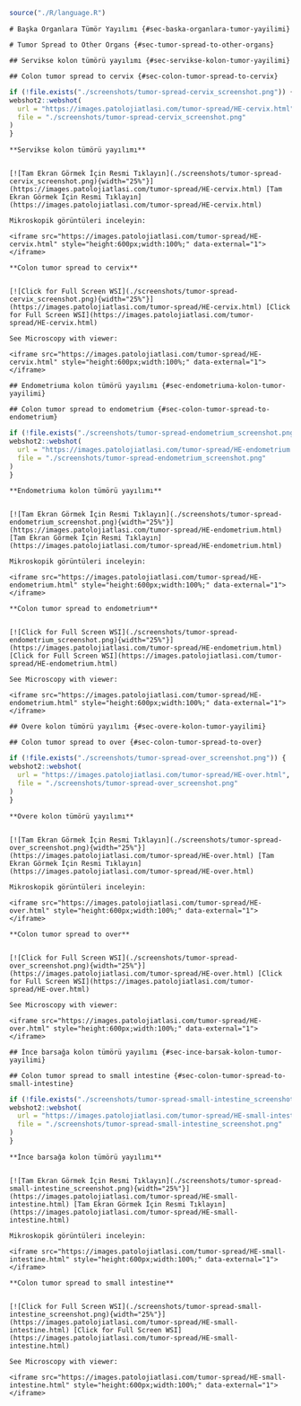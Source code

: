```r

source("./R/language.R")

```

```asis

# Başka Organlara Tümör Yayılımı {#sec-baska-organlara-tumor-yayilimi} 

```

```asis

# Tumor Spread to Other Organs {#sec-tumor-spread-to-other-organs} 

```

```asis

## Servikse kolon tümörü yayılımı {#sec-servikse-kolon-tumor-yayilimi} 

```

```asis

## Colon tumor spread to cervix {#sec-colon-tumor-spread-to-cervix} 

```

```r
if (!file.exists("./screenshots/tumor-spread-cervix_screenshot.png")) {
webshot2::webshot(
  url = "https://images.patolojiatlasi.com/tumor-spread/HE-cervix.html",
  file = "./screenshots/tumor-spread-cervix_screenshot.png"
)
}
```

```asis

**Servikse kolon tümörü yayılımı**


[![Tam Ekran Görmek İçin Resmi Tıklayın](./screenshots/tumor-spread-cervix_screenshot.png){width="25%"}](https://images.patolojiatlasi.com/tumor-spread/HE-cervix.html) [Tam Ekran Görmek İçin Resmi Tıklayın](https://images.patolojiatlasi.com/tumor-spread/HE-cervix.html)

Mikroskopik görüntüleri inceleyin:

<iframe src="https://images.patolojiatlasi.com/tumor-spread/HE-cervix.html" style="height:600px;width:100%;" data-external="1"></iframe>

```

```asis

**Colon tumor spread to cervix**


[![Click for Full Screen WSI](./screenshots/tumor-spread-cervix_screenshot.png){width="25%"}](https://images.patolojiatlasi.com/tumor-spread/HE-cervix.html) [Click for Full Screen WSI](https://images.patolojiatlasi.com/tumor-spread/HE-cervix.html)

See Microscopy with viewer: 

<iframe src="https://images.patolojiatlasi.com/tumor-spread/HE-cervix.html" style="height:600px;width:100%;" data-external="1"></iframe>

```

```asis

## Endometriuma kolon tümörü yayılımı {#sec-endometriuma-kolon-tumor-yayilimi} 

```

```asis

## Colon tumor spread to endometrium {#sec-colon-tumor-spread-to-endometrium} 

```

```r
if (!file.exists("./screenshots/tumor-spread-endometrium_screenshot.png")) {
webshot2::webshot(
  url = "https://images.patolojiatlasi.com/tumor-spread/HE-endometrium.html",
  file = "./screenshots/tumor-spread-endometrium_screenshot.png"
)
}
```

```asis

**Endometriuma kolon tümörü yayılımı**


[![Tam Ekran Görmek İçin Resmi Tıklayın](./screenshots/tumor-spread-endometrium_screenshot.png){width="25%"}](https://images.patolojiatlasi.com/tumor-spread/HE-endometrium.html) [Tam Ekran Görmek İçin Resmi Tıklayın](https://images.patolojiatlasi.com/tumor-spread/HE-endometrium.html)

Mikroskopik görüntüleri inceleyin:

<iframe src="https://images.patolojiatlasi.com/tumor-spread/HE-endometrium.html" style="height:600px;width:100%;" data-external="1"></iframe>

```

```asis

**Colon tumor spread to endometrium**


[![Click for Full Screen WSI](./screenshots/tumor-spread-endometrium_screenshot.png){width="25%"}](https://images.patolojiatlasi.com/tumor-spread/HE-endometrium.html) [Click for Full Screen WSI](https://images.patolojiatlasi.com/tumor-spread/HE-endometrium.html)

See Microscopy with viewer: 

<iframe src="https://images.patolojiatlasi.com/tumor-spread/HE-endometrium.html" style="height:600px;width:100%;" data-external="1"></iframe>

```

```asis

## Overe kolon tümörü yayılımı {#sec-overe-kolon-tumor-yayilimi} 

```

```asis

## Colon tumor spread to over {#sec-colon-tumor-spread-to-over} 

```

```r
if (!file.exists("./screenshots/tumor-spread-over_screenshot.png")) {
webshot2::webshot(
  url = "https://images.patolojiatlasi.com/tumor-spread/HE-over.html",
  file = "./screenshots/tumor-spread-over_screenshot.png"
)
}
```

```asis

**Overe kolon tümörü yayılımı**


[![Tam Ekran Görmek İçin Resmi Tıklayın](./screenshots/tumor-spread-over_screenshot.png){width="25%"}](https://images.patolojiatlasi.com/tumor-spread/HE-over.html) [Tam Ekran Görmek İçin Resmi Tıklayın](https://images.patolojiatlasi.com/tumor-spread/HE-over.html)

Mikroskopik görüntüleri inceleyin:

<iframe src="https://images.patolojiatlasi.com/tumor-spread/HE-over.html" style="height:600px;width:100%;" data-external="1"></iframe>

```

```asis

**Colon tumor spread to over**


[![Click for Full Screen WSI](./screenshots/tumor-spread-over_screenshot.png){width="25%"}](https://images.patolojiatlasi.com/tumor-spread/HE-over.html) [Click for Full Screen WSI](https://images.patolojiatlasi.com/tumor-spread/HE-over.html)

See Microscopy with viewer: 

<iframe src="https://images.patolojiatlasi.com/tumor-spread/HE-over.html" style="height:600px;width:100%;" data-external="1"></iframe>

```

```asis

## İnce barsağa kolon tümörü yayılımı {#sec-ince-barsak-kolon-tumor-yayilimi} 

```

```asis

## Colon tumor spread to small intestine {#sec-colon-tumor-spread-to-small-intestine} 

```

```r
if (!file.exists("./screenshots/tumor-spread-small-intestine_screenshot.png")) {
webshot2::webshot(
  url = "https://images.patolojiatlasi.com/tumor-spread/HE-small-intestine.html",
  file = "./screenshots/tumor-spread-small-intestine_screenshot.png"
)
}
```

```asis

**İnce barsağa kolon tümörü yayılımı**


[![Tam Ekran Görmek İçin Resmi Tıklayın](./screenshots/tumor-spread-small-intestine_screenshot.png){width="25%"}](https://images.patolojiatlasi.com/tumor-spread/HE-small-intestine.html) [Tam Ekran Görmek İçin Resmi Tıklayın](https://images.patolojiatlasi.com/tumor-spread/HE-small-intestine.html)

Mikroskopik görüntüleri inceleyin:

<iframe src="https://images.patolojiatlasi.com/tumor-spread/HE-small-intestine.html" style="height:600px;width:100%;" data-external="1"></iframe>

```

```asis

**Colon tumor spread to small intestine**


[![Click for Full Screen WSI](./screenshots/tumor-spread-small-intestine_screenshot.png){width="25%"}](https://images.patolojiatlasi.com/tumor-spread/HE-small-intestine.html) [Click for Full Screen WSI](https://images.patolojiatlasi.com/tumor-spread/HE-small-intestine.html)

See Microscopy with viewer: 

<iframe src="https://images.patolojiatlasi.com/tumor-spread/HE-small-intestine.html" style="height:600px;width:100%;" data-external="1"></iframe>

```
